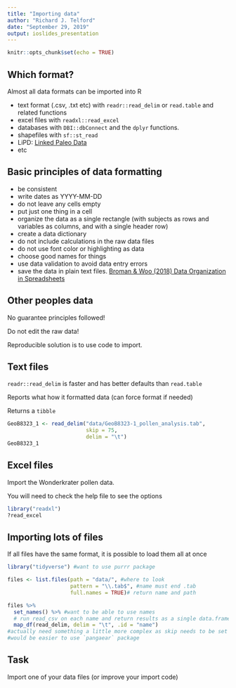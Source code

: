 ```yaml
---
title: "Importing data"
author: "Richard J. Telford"
date: "September 29, 2019"
output: ioslides_presentation
---
```


```r
knitr::opts_chunk$set(echo = TRUE)
```

## Which format?

Almost all data formats can be imported into R

- text format (.csv, .txt etc) with `readr::read_delim` or `read.table` and related functions
- excel files with `readxl::read_excel`
- databases with `DBI::dbConnect` and the `dplyr` functions.
- shapefiles with `sf::st_read`
- LiPD: [Linked Paleo Data](http://wiki.linked.earth/Linked_Paleo_Data)
- etc

## Basic principles of data formatting

- be consistent
- write dates as YYYY-MM-DD
- do not leave any cells empty
- put just one thing in a cell
- organize the data as a single rectangle (with subjects as rows and variables as columns, and with a single header row)
- create a data dictionary
- do not include calculations in the raw data files
- do not use font color or highlighting as data
- choose good names for things
- use data validation to avoid data entry errors
- save the data in plain text files.  [Broman & Woo (2018) Data Organization in Spreadsheets](https://doi.org/10.1080/00031305.2017.1375989)

## Other peoples data

No guarantee principles followed!

Do not edit the raw data!

Reproducible solution is to use code to import.

## Text files

`readr::read_delim` is faster and has better defaults than `read.table`

Reports what how it formatted data (can force format if needed)

Returns a `tibble`

```r
GeoB8323_1 <- read_delim("data/GeoB8323-1_pollen_analysis.tab", 
                         skip = 75, 
                         delim = "\t")
GeoB8323_1
```


## Excel files

Import the Wonderkrater pollen data.

You will need to check the help file to see the options

```r
library("readxl")
?read_excel
```


## Importing lots of files

If all files have the same format, it is possible to load them all at once

```r
library("tidyverse") #want to use purrr package

files <- list.files(path = "data/", #where to look
                    pattern = "\\.tab$", #name must end .tab
                    full.names = TRUE)# return name and path

files %>%
  set_names() %>% #want to be able to use names
  # run read_csv on each name and return results as a single data.frame
  map_df(read_delim, delim = "\t", .id = "name")
#actually need something a little more complex as skip needs to be set
#would be easier to use `pangaear` package
```

## Task

Import one of your data files (or improve your import code)
